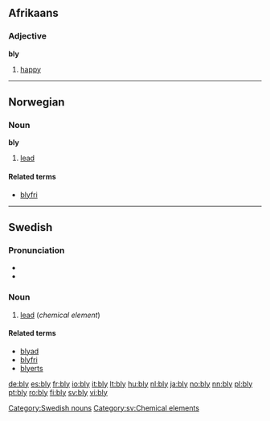 ==Afrikaans==

===Adjective===
'''bly'''

# [[happy]]

----

==Norwegian==

===Noun===
'''bly'''

# [[lead]]

====Related terms====
* [[blyfri]]

----

==Swedish==

===Pronunciation===
* {{IPA|/blyː/|lang=sv}}
* {{audio|Sv-bly.ogg|audio}}

===Noun===
{{sv-noun-unc-n|2=blyet}}
{{sv-noun|g=n}}


# [[lead]] (''chemical element'')

====Related terms====
* [[blyad]]
* [[blyfri]]
* [[blyerts]]

[[Category:Swedish nouns]]
[[Category:sv:Chemical elements]]

[[de:bly]]
[[es:bly]]
[[fr:bly]]
[[io:bly]]
[[it:bly]]
[[lt:bly]]
[[hu:bly]]
[[nl:bly]]
[[ja:bly]]
[[no:bly]]
[[nn:bly]]
[[pl:bly]]
[[pt:bly]]
[[ro:bly]]
[[fi:bly]]
[[sv:bly]]
[[vi:bly]]